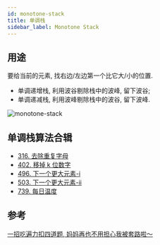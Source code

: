 ```yaml
---
id: monotone-stack
title: 单调栈
sidebar_label: Monotone Stack
---
```


## 用途

要给当前的元素, 找右边/左边第一个比它大/小的位置.

- 单调递增栈, 利用波谷剔除栈中的波峰, 留下波谷;
- 单调递减栈, 利用波峰剔除栈中的波谷, 留下波峰.

![monotone-stack](../static/img/monotone-stack.png)

## 单调栈算法合辑

- [316. 去除重复字母](/leetcode/medium/316-remove-duplicate-letters)
- [402. 移掉 k 位数字](/leetcode/medium/402-remove-kdigits)
- [496. 下一个更大元素-i](/leetcode/easy/496-next-greater-element)
- [503. 下一个更大元素-ii](/leetcode/medium/503-next-greater-elements)
- [739. 每日温度](/leetcode/medium/739-daily-temperatures)

## 参考

[一招吃遍力扣四道题, 妈妈再也不用担心我被套路啦～](https://leetcode-cn.com/problems/remove-k-digits/solution/yi-zhao-chi-bian-li-kou-si-dao-ti-ma-ma-zai-ye-b-5/)
